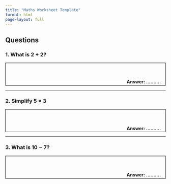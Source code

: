 ```yaml
---
title: "Maths Worksheet Template"
format: html
page-layout: full
---
```


## Questions

### 1. What is $2 + 2$?

<div style="border: 1px solid #000; height: 4em; padding: 0.5em; position: relative; margin-bottom: 1em;">
  <div style="position: absolute; bottom: 0.2em; right: 1em; font-weight: bold;">Answer: ..........</div>
</div>

---

### 2. Simplify $5 \times 3$

<div style="border: 1px solid #000; height: 4em; padding: 0.5em; position: relative; margin-bottom: 1em;">
  <div style="position: absolute; bottom: 0.2em; right: 1em; font-weight: bold;">Answer: ..........</div>
</div>

---

### 3. What is $10 - 7$?

<div style="border: 1px solid #000; height: 4em; padding: 0.5em; position: relative; margin-bottom: 1em;">
  <div style="position: absolute; bottom: 0.2em; right: 1em; font-weight: bold;">Answer: ..........</div>
</div>
